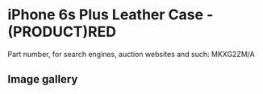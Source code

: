 
# iPhone 6s Plus Leather Case - (PRODUCT)RED

Part number, for search engines, auction websites and such: MKXG2ZM/A

## Image gallery

<div style={{ width: '100%', maxWidth: '768px' }}>
<GalleryComponent
    images={[
      {
        original: "/everysource/MKXG2.webp",
        thumbnail: "/everypreview/MKXG2.webp",
      },
      {
        original: "/everysource/MKXG2_AV1_GOLD.webp",
        thumbnail: "/everypreview/MKXG2_AV1_GOLD.webp",
      },
      {
        original: "/everysource/MKXG2_AV1_SILVER.webp",
        thumbnail: "/everypreview/MKXG2_AV1_SILVER.webp",
      },
      {
        original: "/everysource/MKXG2_AV1_SPACE_GRAY.webp",
        thumbnail: "/everypreview/MKXG2_AV1_SPACE_GRAY.webp",
      }
    ]}
  />
</div>